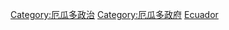 {{Commonscat|International relations of Ecuador}}

[[Category:厄瓜多政治|Category:厄瓜多政治]]
[[Category:厄瓜多政府|Category:厄瓜多政府]]
[[Category:各國外交|Ecuador]]